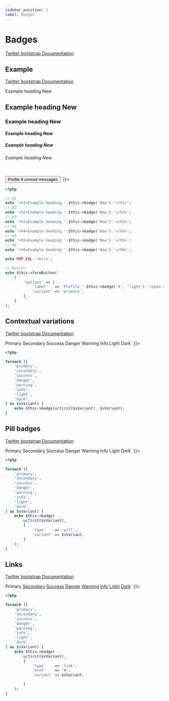 ```yaml
---
sidebar_position: 2
label: Badges
---
```



# Badges

[Twitter bootstrap Documentation](https://getbootstrap.com/docs/4.5/components/badge/)



## Example

[Twitter bootstrap Documentation](https://getbootstrap.com/docs/4.5/components/badge/#example)

<Tabs>
<TabItem value="result" label="Result" default>
  <HtmlCode bootstrapVersion="4.5">
      <div dangerouslySetInnerHTML={{ __html: `<h1>Example heading <span class="badge badge-secondary">New</span>
</h1>
<h2>Example heading <span class="badge badge-secondary">New</span>
</h2>
<h3>Example heading <span class="badge badge-secondary">New</span>
</h3>
<h4>Example heading <span class="badge badge-secondary">New</span>
</h4>
<h5>Example heading <span class="badge badge-secondary">New</span>
</h5>
<h6>Example heading <span class="badge badge-secondary">New</span>
</h6>
<br/>
<button type="button" name="button" class="btn btn-primary" value="">
    Profile <span class="badge badge-light">9</span>
    <span class="sr-only">unread messages</span>
</button>` }}></div>
  </HtmlCode>
</TabItem>
<TabItem value="source" label="Source">

```php
<?php

// H1
echo '<h1>Example heading '.$this->badge('New').'</h1>';
// H2
echo '<h2>Example heading '.$this->badge('New').'</h2>';
// H3
echo '<h3>Example heading '.$this->badge('New').'</h3>';
// H4
echo '<h4>Example heading '.$this->badge('New').'</h4>';
// H5
echo '<h5>Example heading '.$this->badge('New').'</h5>';
// H6
echo '<h6>Example heading '.$this->badge('New').'</h6>';

echo PHP_EOL.'<br/>';

// Button
echo $this->formButton(
    [
        'options' => [
            'label'   => 'Profile '.$this->badge('9', 'light').'<span class="sr-only">unread messages</span>',
            'variant' => 'primary',
        ],
    ]
);

```

</TabItem>
</Tabs>

## Contextual variations

[Twitter bootstrap Documentation](https://getbootstrap.com/docs/4.5/components/badge/#contextual-variations)

<Tabs>
<TabItem value="result" label="Result" default>
  <HtmlCode bootstrapVersion="4.5">
      <div dangerouslySetInnerHTML={{ __html: `<span class="badge badge-primary">Primary</span>
<span class="badge badge-secondary">Secondary</span>
<span class="badge badge-success">Success</span>
<span class="badge badge-danger">Danger</span>
<span class="badge badge-warning">Warning</span>
<span class="badge badge-info">Info</span>
<span class="badge badge-light">Light</span>
<span class="badge badge-dark">Dark</span>` }}></div>
  </HtmlCode>
</TabItem>
<TabItem value="source" label="Source">

```php
<?php

foreach ([
    'primary',
    'secondary',
    'success',
    'danger',
    'warning',
    'info',
    'light',
    'dark',
] as $sVariant) {
    echo $this->badge(ucfirst($sVariant), $sVariant);
}

```

</TabItem>
</Tabs>

## Pill badges

[Twitter bootstrap Documentation](https://getbootstrap.com/docs/4.5/components/badge/#pill-badges)

<Tabs>
<TabItem value="result" label="Result" default>
  <HtmlCode bootstrapVersion="4.5">
      <div dangerouslySetInnerHTML={{ __html: `<span class="badge badge-pill badge-primary">Primary</span>
<span class="badge badge-pill badge-secondary">Secondary</span>
<span class="badge badge-pill badge-success">Success</span>
<span class="badge badge-danger badge-pill">Danger</span>
<span class="badge badge-pill badge-warning">Warning</span>
<span class="badge badge-info badge-pill">Info</span>
<span class="badge badge-light badge-pill">Light</span>
<span class="badge badge-dark badge-pill">Dark</span>` }}></div>
  </HtmlCode>
</TabItem>
<TabItem value="source" label="Source">

```php
<?php

foreach ([
    'primary',
    'secondary',
    'success',
    'danger',
    'warning',
    'info',
    'light',
    'dark',
] as $sVariant) {
    echo $this->badge(
        ucfirst($sVariant),
        [
            'type'    => 'pill',
            'variant' => $sVariant,
        ]
    );
}

```

</TabItem>
</Tabs>

## Links

[Twitter bootstrap Documentation](https://getbootstrap.com/docs/4.5/components/badge/#links)

<Tabs>
<TabItem value="result" label="Result" default>
  <HtmlCode bootstrapVersion="4.5">
      <div dangerouslySetInnerHTML={{ __html: `<a class="badge badge-primary" href="#">Primary</a>
<a class="badge badge-secondary" href="#">Secondary</a>
<a class="badge badge-success" href="#">Success</a>
<a class="badge badge-danger" href="#">Danger</a>
<a class="badge badge-warning" href="#">Warning</a>
<a class="badge badge-info" href="#">Info</a>
<a class="badge badge-light" href="#">Light</a>
<a class="badge badge-dark" href="#">Dark</a>` }}></div>
  </HtmlCode>
</TabItem>
<TabItem value="source" label="Source">

```php
<?php

foreach ([
    'primary',
    'secondary',
    'success',
    'danger',
    'warning',
    'info',
    'light',
    'dark',
] as $sVariant) {
    echo $this->badge(
        ucfirst($sVariant),
        [
            'type'    => 'link',
            'href'    => '#',
            'variant' => $sVariant,

        ]
    );
}

```

</TabItem>
</Tabs>
